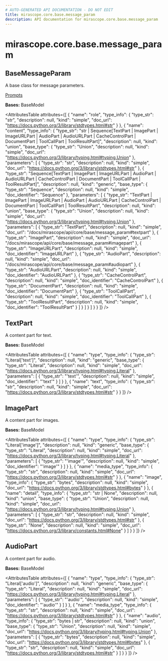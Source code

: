 ```yaml
---
# AUTO-GENERATED API DOCUMENTATION - DO NOT EDIT
title: mirascope.core.base.message_param
description: API documentation for mirascope.core.base.message_param
---
```


# mirascope.core.base.message_param

## <ApiType type="Class" module="mirascope.core.base.message_param" path="core/base/message_param" symbolName="BaseMessageParam" /> BaseMessageParam

A base class for message parameters.

<Info title="Usage">

[Prompts](/docs/mirascope/learn/prompts#prompt-templates-messages)

</Info>

**Bases:** BaseModel

<AttributesTable
  attributes={[
  {
    "name": "role",
    "type_info": {
      "type_str": "str",
      "description": null,
      "kind": "simple",
      "doc_url": "https://docs.python.org/3/library/stdtypes.html#str"
    }
  },
  {
    "name": "content",
    "type_info": {
      "type_str": "str | Sequence[TextPart | ImagePart | ImageURLPart | AudioPart | AudioURLPart | CacheControlPart | DocumentPart | ToolCallPart | ToolResultPart]",
      "description": null,
      "kind": "union",
      "base_type": {
        "type_str": "Union",
        "description": null,
        "kind": "simple",
        "doc_url": "https://docs.python.org/3/library/typing.html#typing.Union"
      },
      "parameters": [
        {
          "type_str": "str",
          "description": null,
          "kind": "simple",
          "doc_url": "https://docs.python.org/3/library/stdtypes.html#str"
        },
        {
          "type_str": "Sequence[TextPart | ImagePart | ImageURLPart | AudioPart | AudioURLPart | CacheControlPart | DocumentPart | ToolCallPart | ToolResultPart]",
          "description": null,
          "kind": "generic",
          "base_type": {
            "type_str": "Sequence",
            "description": null,
            "kind": "simple",
            "doc_identifier": "Sequence"
          },
          "parameters": [
            {
              "type_str": "TextPart | ImagePart | ImageURLPart | AudioPart | AudioURLPart | CacheControlPart | DocumentPart | ToolCallPart | ToolResultPart",
              "description": null,
              "kind": "union",
              "base_type": {
                "type_str": "Union",
                "description": null,
                "kind": "simple",
                "doc_url": "https://docs.python.org/3/library/typing.html#typing.Union"
              },
              "parameters": [
                {
                  "type_str": "TextPart",
                  "description": null,
                  "kind": "simple",
                  "doc_url": "/docs/mirascope/api/core/base/message_param#textpart"
                },
                {
                  "type_str": "ImagePart",
                  "description": null,
                  "kind": "simple",
                  "doc_url": "/docs/mirascope/api/core/base/message_param#imagepart"
                },
                {
                  "type_str": "ImageURLPart",
                  "description": null,
                  "kind": "simple",
                  "doc_identifier": "ImageURLPart"
                },
                {
                  "type_str": "AudioPart",
                  "description": null,
                  "kind": "simple",
                  "doc_url": "/docs/mirascope/api/core/base/message_param#audiopart"
                },
                {
                  "type_str": "AudioURLPart",
                  "description": null,
                  "kind": "simple",
                  "doc_identifier": "AudioURLPart"
                },
                {
                  "type_str": "CacheControlPart",
                  "description": null,
                  "kind": "simple",
                  "doc_identifier": "CacheControlPart"
                },
                {
                  "type_str": "DocumentPart",
                  "description": null,
                  "kind": "simple",
                  "doc_identifier": "DocumentPart"
                },
                {
                  "type_str": "ToolCallPart",
                  "description": null,
                  "kind": "simple",
                  "doc_identifier": "ToolCallPart"
                },
                {
                  "type_str": "ToolResultPart",
                  "description": null,
                  "kind": "simple",
                  "doc_identifier": "ToolResultPart"
                }
              ]
            }
          ]
        }
      ]
    }
  }
]}
/>


## <ApiType type="Class" module="mirascope.core.base.message_param" path="core/base/message_param" symbolName="TextPart" /> TextPart

A content part for text.

**Bases:** BaseModel

<AttributesTable
  attributes={[
  {
    "name": "type",
    "type_info": {
      "type_str": "Literal['text']",
      "description": null,
      "kind": "generic",
      "base_type": {
        "type_str": "Literal",
        "description": null,
        "kind": "simple",
        "doc_url": "https://docs.python.org/3/library/typing.html#typing.Literal"
      },
      "parameters": [
        {
          "type_str": "'text'",
          "description": null,
          "kind": "simple",
          "doc_identifier": "'text'"
        }
      ]
    }
  },
  {
    "name": "text",
    "type_info": {
      "type_str": "str",
      "description": null,
      "kind": "simple",
      "doc_url": "https://docs.python.org/3/library/stdtypes.html#str"
    }
  }
]}
/>


## <ApiType type="Class" module="mirascope.core.base.message_param" path="core/base/message_param" symbolName="ImagePart" /> ImagePart

A content part for images.

**Bases:** BaseModel

<AttributesTable
  attributes={[
  {
    "name": "type",
    "type_info": {
      "type_str": "Literal['image']",
      "description": null,
      "kind": "generic",
      "base_type": {
        "type_str": "Literal",
        "description": null,
        "kind": "simple",
        "doc_url": "https://docs.python.org/3/library/typing.html#typing.Literal"
      },
      "parameters": [
        {
          "type_str": "'image'",
          "description": null,
          "kind": "simple",
          "doc_identifier": "'image'"
        }
      ]
    }
  },
  {
    "name": "media_type",
    "type_info": {
      "type_str": "str",
      "description": null,
      "kind": "simple",
      "doc_url": "https://docs.python.org/3/library/stdtypes.html#str"
    }
  },
  {
    "name": "image",
    "type_info": {
      "type_str": "bytes",
      "description": null,
      "kind": "simple",
      "doc_url": "https://docs.python.org/3/library/stdtypes.html#bytes"
    }
  },
  {
    "name": "detail",
    "type_info": {
      "type_str": "str | None",
      "description": null,
      "kind": "union",
      "base_type": {
        "type_str": "Union",
        "description": null,
        "kind": "simple",
        "doc_url": "https://docs.python.org/3/library/typing.html#typing.Union"
      },
      "parameters": [
        {
          "type_str": "str",
          "description": null,
          "kind": "simple",
          "doc_url": "https://docs.python.org/3/library/stdtypes.html#str"
        },
        {
          "type_str": "None",
          "description": null,
          "kind": "simple",
          "doc_url": "https://docs.python.org/3/library/constants.html#None"
        }
      ]
    }
  }
]}
/>


## <ApiType type="Class" module="mirascope.core.base.message_param" path="core/base/message_param" symbolName="AudioPart" /> AudioPart

A content part for audio.

**Bases:** BaseModel

<AttributesTable
  attributes={[
  {
    "name": "type",
    "type_info": {
      "type_str": "Literal['audio']",
      "description": null,
      "kind": "generic",
      "base_type": {
        "type_str": "Literal",
        "description": null,
        "kind": "simple",
        "doc_url": "https://docs.python.org/3/library/typing.html#typing.Literal"
      },
      "parameters": [
        {
          "type_str": "'audio'",
          "description": null,
          "kind": "simple",
          "doc_identifier": "'audio'"
        }
      ]
    }
  },
  {
    "name": "media_type",
    "type_info": {
      "type_str": "str",
      "description": null,
      "kind": "simple",
      "doc_url": "https://docs.python.org/3/library/stdtypes.html#str"
    }
  },
  {
    "name": "audio",
    "type_info": {
      "type_str": "bytes | str",
      "description": null,
      "kind": "union",
      "base_type": {
        "type_str": "Union",
        "description": null,
        "kind": "simple",
        "doc_url": "https://docs.python.org/3/library/typing.html#typing.Union"
      },
      "parameters": [
        {
          "type_str": "bytes",
          "description": null,
          "kind": "simple",
          "doc_url": "https://docs.python.org/3/library/stdtypes.html#bytes"
        },
        {
          "type_str": "str",
          "description": null,
          "kind": "simple",
          "doc_url": "https://docs.python.org/3/library/stdtypes.html#str"
        }
      ]
    }
  }
]}
/>


